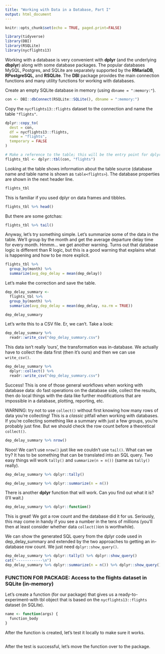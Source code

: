 ```yaml
---
title: "Working with Data in a Database, Part I"
output: html_document
---
```


```r
knitr::opts_chunk$set(echo = TRUE, paged.print=FALSE)

library(tidyverse)
library(DBI)
library(RSQLite)
library(nycflights13)
```

Working with a database is very convenient with **dplyr** (and the underlying **dbplyr**) along with some database packages. The popular databases MySQL, Postgres, and SQLite are separately supported by the **RMariaDB**, **RPostgreSQL**, and **RSQLite**. The **DBI** package provides the main connection functions and many utility functions for working with databases.

Create an empty SQLite database in memory (using `dbname = ":memory:"`).

```r
con <- DBI::dbConnect(RSQLite::SQLite(), dbname = ":memory:")
```

Copy the `nycflights13::flights` dataset to the connection and name the table `"flights"`.

```r
dplyr::copy_to(
  dest = con, 
  df = nycflights13::flights,
  name = "flights",
  temporary = FALSE
)
```

```r
# Make a reference to the table; this will be the entry point for dplyr operations
flights_tbl <- dplyr::tbl(con, "flights")
```

Looking at the table shows information about the table source (database name and table name is shown as `table<flights>`). The database properties are shown in the next header line. 

```r
flights_tbl
```

This is familiar if you used dplyr on data frames and tibbles.

```r
flights_tbl %>% head()
```

But there are some gotchas:

```r
flights_tbl %>% tail()
```

Anyway, let's try something simple. Let's summarize some of the data in the table. We'll group by the month and get the average departure delay time for every month. Hmmm... we get another warning. Turns out that database logic is different than R logic, but this is a good warning that explains what is happening and how to be more explicit.

```r
flights_tbl %>%
  group_by(month) %>%
  summarize(avg_dep_delay = mean(dep_delay))
```

Let's make the correction and save the table.

```r
dep_delay_summary <- 
  flights_tbl %>%
  group_by(month) %>%
  summarize(avg_dep_delay = mean(dep_delay, na.rm = TRUE))

dep_delay_summary
```

Let's write this to a CSV file. Er, we can't. Take a look:

```r
dep_delay_summary %>%
  readr::write_csv("dep_delay_summary.csv")
```

This data isn't really 'ours', the transformation was in-database. We actually have to collect the data first (then it's ours) and then we can use `write_csv()`.

```r
dep_delay_summary %>%
  dplyr::collect() %>%
  readr::write_csv("dep_delay_summary.csv")
```

Success! This is one of those general workflows when working with database data: do fast operations on the database side, collect the results, then do local things with the data like further modifications that are impossible in a database, plotting, reporting, etc.

WARNING: try not to use `collect()` without first knowing how many rows of data you're collecting! This is a *classic* pitfall when working with databases. If you're collecting something like a summary with just a few groups, you're probably just fine. But we should check the row count before a theoretical `collect()`.

```r
dep_delay_summary %>% nrow()
```

Nooo! We can't use `nrow()` just like we couldn't use `tail()`. What can we try? It has to be something that can be translated into an SQL query. Two easy things will work `tally()` and `summarize(n = n())` (same as `tally()` really).

```r
dep_delay_summary %>% dplyr::tally()
```


```r
dep_delay_summary %>% dplyr::summarize(n = n())
```

There is another **dplyr** function that will work. Can you find out what it is? (I'll wait.)

```r
dep_delay_summary %>% dplyr::function()
```

This is great! We got a row count and the database did it for us. Seriously, this may come in handy if you see a number in the tens of millions (you'll then at least consider whether data `collect()`ion is worthwhile).

We can show the generated SQL query from the dplyr code used in dep_delay_summary and extended by the two approaches to getting an in-database row count. We just need `dplyr::show_query()`.

```r
dep_delay_summary %>% dplyr::tally() %>% dplyr::show_query()
cat("------------\n")
dep_delay_summary %>% dplyr::summarize(n = n()) %>% dplyr::show_query()
```

### FUNCTION FOR PACKAGE: Access to the flights dataset in SQLite (in-memory)

Let's create a function (for our package) that gives us a ready-to-experiment-with tbl object that is based on the `nycflights13::flights` dataset (in SQLite).

```r
name <- function(args) {
  function_body
}
```

After the function is created, let's test it locally to make sure it works.

```r

```

After the test is successful, let's move the function over to the package.
